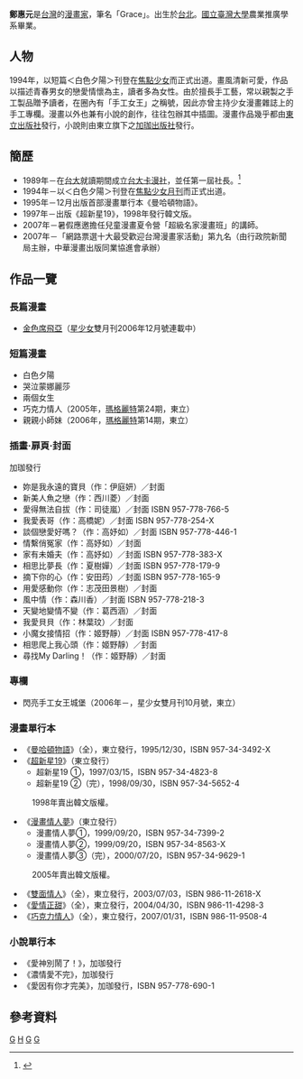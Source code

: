 {{multiple issues|
{{blpsources|time=2015-03-18T20:51:25+00:00}}
{{expand|time=2015-03-18T20:51:25+00:00}}
{{prose|time=2015-03-18T20:51:25+00:00}}
}}
{{漫畫}}
'''鄭惠元'''{{BD|1969年|1月18日|catIdx=G鄭}}是[[台灣|台灣]]的[[漫畫家|漫畫家]]，筆名「Grace」。出生於[[台北|台北]]。[[國立臺灣大學|國立臺灣大學]]農業推廣學系畢業。

== 人物 ==
1994年，以短篇＜白色夕陽＞刊登在[[焦點少女|焦點少女]]而正式出道。畫風清新可愛，作品以描述青春男女的戀愛情懷為主，讀者多為女性。由於擅長手工藝，常以親製之手工製品贈予讀者，在圈內有「手工女王」之稱號，因此亦曾主持少女漫畫雜誌上的手工專欄。漫畫以外也兼有小說的創作，往往包辦其中插圖。漫畫作品幾乎都由[[東立出版社|東立出版社]]發行，小說則由東立旗下之[[加珈出版社|加珈出版社]]發行。

== 簡歷 ==
*1989年－在[[台灣大學|台大]]就讀期間成立[[臺灣大學卡通漫畫研究社|台大卡漫社]]，並任第一屆社長。<ref>{{cite news| title=鄭惠元以橋藝會漫友| author=張秀珍| url=| accessdate=2012-05-31| newspaper=大成報| date=2002-11-18}}</ref> 
*1994年－以＜白色夕陽＞刊登在[[焦點少女月刊|焦點少女月刊]]而正式出道。
*1995年－12月出版首部漫畫單行本《曼哈頓物語》。
*1997年－出版《超新星19》，1998年發行韓文版。
*2007年－暑假應邀擔任兒童漫畫夏令營「超級名家漫畫班」的講師。
*2007年－「網路票選十大最受歡迎台灣漫畫家活動」第九名（由行政院新聞局主辦，中華漫畫出版同業協進會承辦）

== 作品一覽 ==
=== 長篇漫畫 ===
*[[金色席飛亞|金色席飛亞]]（[[星少女|星少女]]雙月刊2006年12月號連載中）

=== 短篇漫畫 ===
*白色夕陽
*哭泣蒙娜麗莎 
*兩個女生 
*巧克力情人（2005年，[[瑪格麗特|瑪格麗特]]第24期，東立）
*親親小師妹（2006年，[[瑪格麗特|瑪格麗特]]第14期，東立）
=== 插畫·扉頁·封面 ===
加珈發行
*妳是我永遠的寶貝（作：伊庭妍）／封面
*新美人魚之戀（作：西川菱）／封面
*愛得無法自拔（作：司徒嵐）／封面 ISBN 957-778-766-5 
*我愛表哥（作：高橋妮）／封面 ISBN 957-778-254-X
*談個戀愛好嗎？（作：高妤如）／封面 ISBN 957-778-446-1
*情繫俏冤家（作：高妤如）／封面
*家有未婚夫（作：高妤如）／封面 ISBN 957-778-383-X
*相思比夢長（作：夏樹嬋）／封面 ISBN 957-778-179-9
*摘下你的心（作：安田荺）／封面 ISBN 957-778-165-9
*用愛感動你（作：志茂田景樹）／封面
*風中情（作：森川香）／封面 ISBN 957-778-218-3
*天變地變情不變（作：葛西涵）／封面
*我愛貝貝（作：林葉玟）／封面
*小魔女接情招（作：姬野靜）／封面 ISBN 957-778-417-8
*相思爬上我心頭（作：姬野靜）／封面
*尋找My Darling！（作：姬野靜）／封面
=== 專欄 ===
*閃亮手工女王城堡（2006年－，星少女雙月刊10月號，東立）
=== 漫畫單行本 ===
*《[[曼哈頓物語|曼哈頓物語]]》（全），東立發行，1995/12/30，ISBN 957-34-3492-X
*《[[超新星19|超新星19]]》（東立發行）
**超新星19 ①，1997/03/15，ISBN 957-34-4823-8
**超新星19 ②（完），1998/09/30，ISBN 957-34-5652-4
:1998年賣出韓文版權。
*《[[漫畫情人夢|漫畫情人夢]]》（東立發行）
**漫畫情人夢①，1999/09/20，ISBN 957-34-7399-2
**漫畫情人夢②，1999/09/20，ISBN 957-34-8563-X
**漫畫情人夢③（完），2000/07/20，ISBN 957-34-9629-1
:2005年賣出韓文版權。
*《[[雙面情人|雙面情人]]》（全），東立發行，2003/07/03，ISBN 986-11-2618-X
*《[[愛情正甜|愛情正甜]]》（全），東立發行，2004/04/30，ISBN 986-11-4298-3
*《[[巧克力情人|巧克力情人]]》（全），東立發行，2007/01/31，ISBN 986-11-9508-4

=== 小說單行本 ===
*《愛神別鬧了！》，加珈發行
*《濃情愛不完》，加珈發行
*《愛因有你才完美》，加珈發行，ISBN 957-778-690-1

==參考資料==
{{reflist}}

[[Category:臺灣漫畫家|G]]
[[Category:鄭姓|H]]
[[Category:台北市人|G]]
[[Category:國立臺灣大學生物資源暨農學院校友|G]]